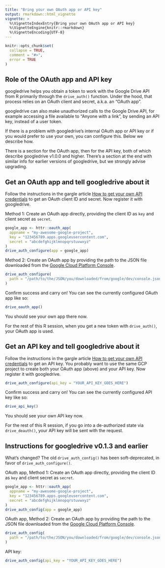 ```yaml
---
title: "Bring your own OAuth app or API key"
output: rmarkdown::html_vignette
vignette: >
  %\VignetteIndexEntry{Bring your own OAuth app or API key}
  %\VignetteEngine{knitr::rmarkdown}
  %\VignetteEncoding{UTF-8}
---
```



```r
knitr::opts_chunk$set(
  collapse = TRUE,
  comment = "#>",
  error = TRUE
)
```

## Role of the OAuth app and API key

googledrive helps you obtain a token to work with the Google Drive API from R primarily through the `drive_auth()` function. Under the hood, that process relies on an OAuth client and secret, a.k.a. an "OAuth app".

googledrive can also make unauthorized calls to the Google Drive API, for example accessing a file available to "Anyone with a link", by sending an API key, instead of a user token.

If there is a problem with googledrive's internal OAuth app or API key or if you would prefer to use your own, you can configure this. Below we describe how.

There is a section for the OAuth app, then for the API key, both of which describe googledrive v1.0.0 and higher. There's a section at the end with similar info for earlier versions of googledrive, but we strongly advise upgrading.

## Get an OAuth app and tell googledrive about it

Follow the instructions in the gargle article [How to get your own API credentials](https://gargle.r-lib.org/articles/get-api-credentials.html) to get an OAuth client ID and secret. Now register it with googledrive.

Method 1: Create an OAuth app directly, providing the client ID as `key` and client secret as `secret`.

```r
google_app <- httr::oauth_app(
  appname = "my-awesome-google-project",
  key = "123456789.apps.googleusercontent.com",
  secret = "abcdefghijklmnopqrstuvwxyz"
)
drive_auth_configure(app = google_app)
```

Method 2: Create an OAuth app by providing the path to the JSON file downloaded from the [Google Cloud Platform Console](https://console.cloud.google.com).

```r
drive_auth_configure(
  path = "/path/to/the/JSON/you/downloaded/from/google/dev/console.json"
)
```

Confirm success and carry on! You can see the currently configured OAuth app like so:

```r
drive_oauth_app()
```

You should see your own app there now.

For the rest of this R session, when you get a new token with `drive_auth()`, your OAuth app is used.

## Get an API key and tell googledrive about it

Follow the instructions in the gargle article [How to get your own API credentials](https://gargle.r-lib.org/articles/get-api-credentials.html) to get an API key. You probably want to use the same GCP project to create both your OAuth app (above) and your API key. Now register it with googledrive.

```r
drive_auth_configure(api_key = "YOUR_API_KEY_GOES_HERE")
```

Confirm success and carry on! You can see the currently configured API key like so:

```r
drive_api_key()
```

You should see your own API key now.

For the rest of this R session, if you go into a de-authorized state via `drive_deauth()`, your API key will be sent with the request.

## Instructions for googledrive v0.1.3 and earlier

What's changed? The old `drive_auth_config()` has been soft-deprecated, in favor of `drive_auth_configure()`.

OAuth app, Method 1: Create an OAuth app directly, providing the client ID as `key` and client secret as `secret`.

```r
google_app <- httr::oauth_app(
  appname = "my-awesome-google-project",
  key = "123456789.apps.googleusercontent.com",
  secret = "abcdefghijklmnopqrstuvwxyz"
)
drive_auth_config(app = google_app)
```

OAuth app, Method 2: Create an OAuth app by providing the path to the JSON file downloaded from the [Google Cloud Platform Console](https://console.cloud.google.com).

```r
drive_auth_config(
  path = "/path/to/the/JSON/you/downloaded/from/google/dev/console.json"
)
```

API key:

```r
drive_auth_config(api_key = "YOUR_API_KEY_GOES_HERE")
```
